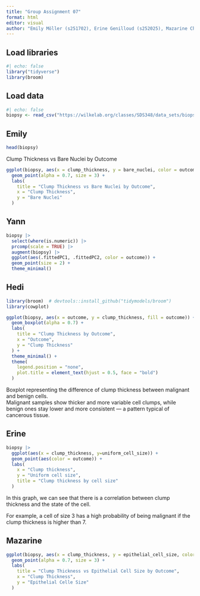 ```yaml
---
title: "Group Assignment 07"
format: html
editor: visual
author: "Emily Möller (s251702), Erine Genilloud (s252025), Mazarine Chambon (s251918), Yann Ducrest (s251889), Hedi Khemakhem (s251900)"
---
```


## Load libraries

```r
#| echo: false
library("tidyverse")
library(broom)
```

## Load data

```r
#| echo: false
biopsy <- read_csv("https://wilkelab.org/classes/SDS348/data_sets/biopsy.csv")
```

## Emily

```r
head(biopsy)
```

Clump Thickness vs Bare Nuclei by Outcome

```r

ggplot(biopsy, aes(x = clump_thickness, y = bare_nuclei, color = outcome)) +
  geom_point(alpha = 0.7, size = 3) +
  labs(
    title = "Clump Thickness vs Bare Nuclei by Outcome",
    x = "Clump Thickness",
    y = "Bare Nuclei"
  )
```

## Yann

```r
biopsy |>
  select(where(is.numeric)) |>
  prcomp(scale = TRUE) |>
  augment(biopsy) |>
  ggplot(aes(.fittedPC1, .fittedPC2, color = outcome)) +
  geom_point(size = 2) +
  theme_minimal()

```

## Hedi

```r
library(broom)  # devtools::install_github("tidymodels/broom")
library(cowplot)
```

```r
ggplot(biopsy, aes(x = outcome, y = clump_thickness, fill = outcome)) +
  geom_boxplot(alpha = 0.7) +
  labs(
    title = "Clump Thickness by Outcome",
    x = "Outcome",
    y = "Clump Thickness"
  ) +
  theme_minimal() +
  theme(
    legend.position = "none",
    plot.title = element_text(hjust = 0.5, face = "bold")
  )
```

Boxplot representing the difference of clump thickness between malignant and benign cells.\
Malignant samples show thicker and more variable cell clumps, while benign ones stay lower and more consistent — a pattern typical of cancerous tissue.

## Erine

```r
biopsy |> 
  ggplot(aes(x = clump_thickness, y=uniform_cell_size)) +
  geom_point(aes(color = outcome)) +
  labs(
    x = "Clump thickness",
    y = "Uniform cell size",
    title = "Clump thickness by cell size"
  )
```

In this graph, we can see that there is a correlation between clump thickness and the state of the cell.

For example, a cell of size 3 has a high probability of being malignant if the clump thickness is higher than 7.

## Mazarine

```r
ggplot(biopsy, aes(x = clump_thickness, y = epithelial_cell_size, color = outcome)) +
  geom_point(alpha = 0.7, size = 3) +
  labs(
    title = "Clump Thickness vs Epithelial Cell Size by Outcome",
    x = "Clump Thickness",
    y = "Epithelial Celle Size"
  )
```
